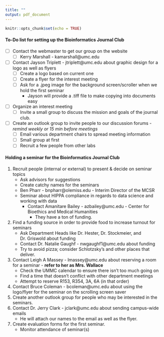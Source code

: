 ```yaml
---
title: ""
output: pdf_document
---
```


```r
knitr::opts_chunk$set(echo = TRUE)
```
#### To-Do list for setting up the Bioinformatics Journal Club
- [ ] Contact the webmaster to get our group on the website
    - [ ] Kerry Marshall - kamarshall@umc.edu
- [ ] Contact Jayson Triplett - jtriplett@umc.edu about graphic design for a logo as well as flyers
    - [ ] Create a logo based on current one
    - [ ] Create a flyer for the interest meeting
	- [ ] Ask for a .jpeg image for the background screen/scroller when we hold the first seminar
        - Jayson will provide a .tiff file to make copying into documents easy
- [ ] Organize an interest meeting
    - [ ] Invite a small group to discuss the mission and goals of the journal club.
- [ ] Create an outlook group to invite people to our discussion forums - *remind weekly or 15 min before meetings*
    - [ ] Email various department chairs to spread meeting information
    - [ ] Small group at first
    - [ ] Recruit a few people from other labs

#### Holding a seminar for the Bioinformatics Journal Club
1. Recruit people (internal or external) to present & decide on seminar topics
	- Ask advisors for suggestions
	- Create catchy names for the seminars
	- Ben Pharr - bnpharr@olemiss.edu - Interim Director of the MCSR
	- Seminar about HIPPA compliance in regards to data science and working with data
        - Contact Amanitare Bailey - azbailey@umc.edu - Center for Bioethics and Medical Humanities
            - They have a ton of funding.
2. Find a funding source in order to provide food to increase turnout for seminars
    - Ask Department Heads like Dr. Hester, Dr. Stockmeier, and Dr. Griswold about funding
    - Contact Dr. Natalie Gaughf - nwgaughf1@umc.edu about funding
    - Try to avoid pizza; consider Schlotzsky's and other places that deliver.
3. Contact Leigh A Massey - lmassey@umc.edu about reserving a room for a seminar - **refer to her as Mrs. Wallace**
    - Check the UMMC calendar to ensure there isn't too much going on
    - Find a time that doesn't conflict with other department meetings
    - Attempt to reserve R153, R354, 3A, 6A (in that order)
4. Contact Bruce Coleman - bcoleman@umc.edu about using the logo/flyer for the seminar on the scrolling screen saver
5. Create another outlook group for people who may be interested in the seminars.
6. Contact Dr. Jerry Clark - jclark@umc.edu about sending campus-wide emails
    - He will attach our names to the email as well as the flyer.
7. Create evaluation forms for the first seminar.
    - Monitor attendance of seminar(s)

